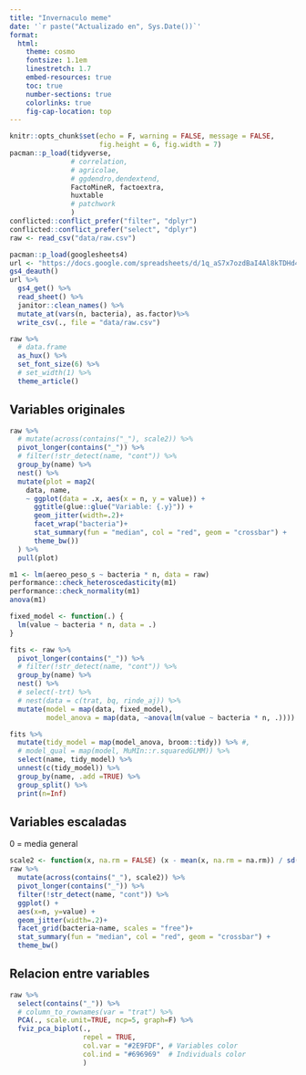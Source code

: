 ```yaml
---
title: "Invernaculo meme"
date: '`r paste("Actualizado en", Sys.Date())`'
format:
  html: 
    theme: cosmo
    fontsize: 1.1em
    linestretch: 1.7
    embed-resources: true
    toc: true
    number-sections: true
    colorlinks: true
    fig-cap-location: top
---
```


```r
knitr::opts_chunk$set(echo = F, warning = FALSE, message = FALSE, 
                      fig.height = 6, fig.width = 7)
pacman::p_load(tidyverse,
               # correlation, 
               # agricolae, 
               # ggdendro,dendextend,
               FactoMineR, factoextra, 
               huxtable
               # patchwork
               )
conflicted::conflict_prefer("filter", "dplyr")
conflicted::conflict_prefer("select", "dplyr")
raw <- read_csv("data/raw.csv")
```

```r
pacman::p_load(googlesheets4)
url <- "https://docs.google.com/spreadsheets/d/1q_aS7x7ozdBaI4Al8kTDHd4of_XpwIpvCdRbaK69X9k/edit?usp=sharing" 
gs4_deauth()
url %>% 
  gs4_get() %>% 
  read_sheet() %>% 
  janitor::clean_names() %>% 
  mutate_at(vars(n, bacteria), as.factor)%>%   
  write_csv(., file = "data/raw.csv")  
```

```r
raw %>% 
  # data.frame
  as_hux() %>%
  set_font_size(6) %>%
  # set_width(1) %>%
  theme_article()
```

## Variables originales

```r
raw %>% 
  # mutate(across(contains("_"), scale2)) %>%
  pivot_longer(contains("_")) %>% 
  # filter(!str_detect(name, "cont")) %>% 
  group_by(name) %>% 
  nest() %>% 
  mutate(plot = map2(
    data, name, 
    ~ ggplot(data = .x, aes(x = n, y = value)) +
      ggtitle(glue::glue("Variable: {.y}")) +
      geom_jitter(width=.2)+
      facet_wrap("bacteria")+
      stat_summary(fun = "median", col = "red", geom = "crossbar") + 
      theme_bw())
  ) %>% 
  pull(plot)
```

```r
m1 <- lm(aereo_peso_s ~ bacteria * n, data = raw)
performance::check_heteroscedasticity(m1)
performance::check_normality(m1)
anova(m1)
```


```r
fixed_model <- function(.) {
  lm(value ~ bacteria * n, data = .)
}

fits <- raw %>%  
  pivot_longer(contains("_")) %>% 
  # filter(!str_detect(name, "cont")) %>% 
  group_by(name) %>% 
  nest() %>% 
  # select(-trt) %>%
  # nest(data = c(trat, bq, rinde_aj)) %>% 
  mutate(model = map(data, fixed_model),
         model_anova = map(data, ~anova(lm(value ~ bacteria * n, .))))
```


```r
fits %>% 
  mutate(tidy_model = map(model_anova, broom::tidy)) %>% #,
  # model_qual = map(model, MuMIn::r.squaredGLMM)) %>% 
  select(name, tidy_model) %>%
  unnest(c(tidy_model)) %>% 
  group_by(name, .add =TRUE) %>% 
  group_split() %>% 
  print(n=Inf)
```


## Variables escaladas

0 = media general

```r
scale2 <- function(x, na.rm = FALSE) (x - mean(x, na.rm = na.rm)) / sd(x, na.rm)
raw %>% 
  mutate(across(contains("_"), scale2)) %>%
  pivot_longer(contains("_")) %>% 
  filter(!str_detect(name, "cont")) %>% 
  ggplot() + 
  aes(x=n, y=value) + 
  geom_jitter(width=.2)+
  facet_grid(bacteria~name, scales = "free")+
  stat_summary(fun = "median", col = "red", geom = "crossbar") + 
  theme_bw()
```

## Relacion entre variables

```r
raw %>% 
  select(contains("_")) %>% 
  # column_to_rownames(var = "trat") %>% 
  PCA(., scale.unit=TRUE, ncp=5, graph=F) %>% 
  fviz_pca_biplot(., 
                  repel = TRUE,
                  col.var = "#2E9FDF", # Variables color
                  col.ind = "#696969"  # Individuals color
                  ) 
```


